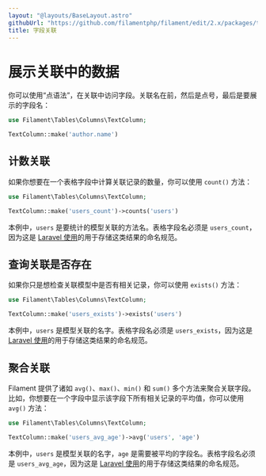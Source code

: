 ```yaml
---
layout: "@layouts/BaseLayout.astro"
githubUrl: "https://github.com/filamentphp/filament/edit/2.x/packages/tables/docs/03-columns/13-relationships.md"
title: 字段关联
---
```


# 展示关联中的数据

你可以使用“点语法”，在关联中访问字段。关联名在前，然后是点号，最后是要展示的字段名：

```php
use Filament\Tables\Columns\TextColumn;

TextColumn::make('author.name')
```

## 计数关联

如果你想要在一个表格字段中计算关联记录的数量，你可以使用 `count()` 方法：

```php
use Filament\Tables\Columns\TextColumn;

TextColumn::make('users_count')->counts('users')
```

本例中，`users` 是要统计的模型关联的方法名。表格字段名必须是 `users_count`，因为这是 [Laravel 使用](https://laravel.com/docs/eloquent-relationships#counting-related-models)的用于存储这类结果的命名规范。

## 查询关联是否存在

如果你只是想检查关联模型中是否有相关记录，你可以使用 `exists()` 方法：

```php
use Filament\Tables\Columns\TextColumn;

TextColumn::make('users_exists')->exists('users')
```

本例中，`users` 是模型关联的名字。表格字段名必须是 `users_exists`，因为这是 [Laravel 使用](https://laravel.com/docs/9.x/eloquent-relationships#other-aggregate-functions)的用于存储这类结果的命名规范。

## 聚合关联

Filament 提供了诸如 `avg()`、`max()`、`min()` 和 `sum()` 多个方法来聚合关联字段。比如，你想要在一个字段中显示该字段下所有相关记录的平均值，你可以使用 `avg()` 方法：

```php
use Filament\Tables\Columns\TextColumn;

TextColumn::make('users_avg_age')->avg('users', 'age')
```

本例中，`users` 是模型关联的名字，`age` 是需要被平均的字段名。表格字段名必须是 `users_avg_age`，因为这是 [Laravel 使用](https://laravel.com/docs/9.x/eloquent-relationships#other-aggregate-functions)的用于存储这类结果的命名规范。
